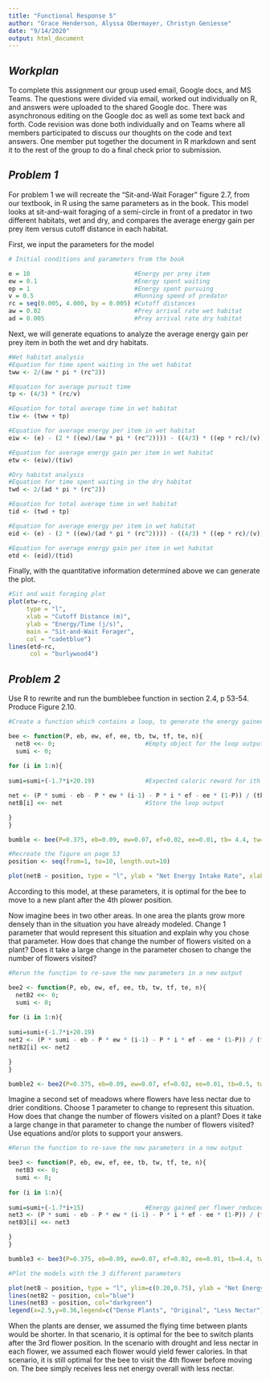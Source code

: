 ```yaml
---
title: "Functional Response 5"
author: "Grace Henderson, Alyssa Obermayer, Christyn Geniesse"
date: "9/14/2020"
output: html_document
---
```


## *Workplan*

To complete this assignment our group used email, Google docs, and MS Teams. The questions were divided via email, worked out individually on R, and answers were uploaded to the shared Google doc. There was asynchronous editing on the Google doc as well as some text back and forth. Code revision was done both individually and on Teams where all members participated to discuss our thoughts on the code and text answers. One member put together the document in R markdown and sent it to the rest of the group to do a final check prior to submission.

## *Problem 1*

For problem 1 we will recreate the "Sit-and-Wait Forager" figure 2.7, from our 
textbook, in R using the same parameters as in the book. This model looks at 
sit-and-wait foraging of a semi-circle in front of a predator in two different 
habitats, wet and dry, and compares the average energy gain per prey item versus 
cutoff distance in each habitat. 

First, we input the parameters for the model
```r
# Initial conditions and parameters from the book

e = 10                             #Energy per prey item
ew = 0.1                           #Energy spent waiting
ep = 1                             #Energy spent pursuing
v = 0.5                            #Running speed of predator
rc = seq(0.005, 4.000, by = 0.005) #Cutoff distances
aw = 0.02                          #Prey arrival rate wet habitat
ad = 0.005                         #Prey arrival rate dry habitat
```

Next, we will generate equations to analyze the average energy gain per prey item 
in both the wet and dry habitats.
```r
#Wet habitat analysis
#Equation for time spent waiting in the wet habitat
tww <- 2/(aw * pi * (rc^2))

#Equation for average pursuit time
tp <- (4/3) * (rc/v)

#Equation for total average time in wet habitat
tiw <- (tww + tp)

#Equation for average energy per item in wet habitat
eiw <- (e) - (2 * ((ew)/(aw * pi * (rc^2)))) - ((4/3) * ((ep * rc)/(v)))

#Equation for average energy gain per item in wet habitat
etw <- (eiw)/(tiw)

#Dry habitat analysis
#Equation for time spent waiting in the dry habitat
twd <- 2/(ad * pi * (rc^2))

#Equation for total average time in wet habitat
tid <- (twd + tp)

#Equation for average energy per item in wet habitat
eid <- (e) - (2 * ((ew)/(ad * pi * (rc^2)))) - ((4/3) * ((ep * rc)/(v)))

#Equation for average energy gain per item in wet habitat
etd <- (eid)/(tid)
```

Finally, with the quantitative information determined above we can generate the plot.
```r
#Sit and wait foraging plot
plot(etw~rc,
     type = "l",
     xlab = "Cutoff Distance (m)",
     ylab = "Energy/Time (j/s)",
     main = "Sit-and-Wait Forager",
     col = "cadetblue")
lines(etd~rc,
      col = "burlywood4")
```

## *Problem 2*

Use R to rewrite and run the bumblebee function in section 2.4, p 53-54. Produce Figure 2.10.

```r
#Create a function which contains a loop, to generate the energy gained at each of 10 flower positions

bee <- function(P, eb, ew, ef, ee, tb, tw, tf, te, n){
  netB <<- 0;                         #Empty object for the loop output
  sumi <- 0;
  
for (i in 1:n){
  
sumi=sumi+(-1.7*i+20.19)              #Expected caloric reward for ith flower position

net <- (P * sumi - eb - P * ew * (i-1) - P * i * ef - ee * (1-P)) / (tb + P * tw * (i-1) + P * i * tf + te * (1-P))            #The bee foraging model from the book
netB[i] <<- net                       #Store the loop output

}
}

bumble <- bee(P=0.375, eb=0.09, ew=0.07, ef=0.02, ee=0.01, tb= 4.4, tw=3.3, tf=14.7, te=8.9, n=10)                         #Run the function with the parameters as defined in the book

```


```r
#Recreate the figure on page 53
position <- seq(from=1, to=10, length.out=10)

plot(netB ~ position, type = "l", ylab = "Net Energy Intake Rate", xlab = "Last Flower Position Visited", col = "purple", main = "Bumblebee Energy Intake Rate Relating to Flower Position")
```

According to this model, at these parameters, it is optimal for the bee to move to a new plant after the 4th plower position.

Now imagine bees in two other areas. In one area the plants grow more densely than in the situation you have already modeled. Change 1 parameter that would represent this situation and explain why you chose that parameter. How does that change the number of flowers visited on a plant? Does it take a large change in the parameter chosen to change the number of flowers visited?

```r
#Rerun the function to re-save the new parameters in a new output

bee2 <- function(P, eb, ew, ef, ee, tb, tw, tf, te, n){
  netB2 <<- 0;
  sumi <- 0;
  
for (i in 1:n){
  
sumi=sumi+(-1.7*i+20.19)
net2 <- (P * sumi - eb - P * ew * (i-1) - P * i * ef - ee * (1-P)) / (tb + P * tw * (i-1) + P * i * tf + te * (1-P))
netB2[i] <<- net2

}
}

bumble2 <- bee2(P=0.375, eb=0.09, ew=0.07, ef=0.02, ee=0.01, tb=0.5, tw=3.3, tf=14.7, te=8.9, n=10)                         #Flying time between flowers changed to 0.5

```

Imagine a second set of meadows where flowers have less nectar due to drier conditions. Choose 1 parameter to change to represent this situation. How does that change the number of flowers visited on a plant? Does it take a large change in that parameter to change the number of flowers visited? Use equations and/or plots to support your answers.

```r
#Rerun the function to re-save the new parameters in a new output

bee3 <- function(P, eb, ew, ef, ee, tb, tw, tf, te, n){
  netB3 <<- 0;
  sumi <- 0;
  
for (i in 1:n){
  
sumi=sumi+(-1.7*i+15)                 #Energy gained per flower reduced to 15 calories
net3 <- (P * sumi - eb - P * ew * (i-1) - P * i * ef - ee * (1-P)) / (tb + P * tw * (i-1) + P * i * tf + te * (1-P))
netB3[i] <<- net3

}
}

bumble3 <- bee3(P=0.375, eb=0.09, ew=0.07, ef=0.02, ee=0.01, tb=4.4, tw=3.3, tf=14.7, te=8.9, n=10)

```

```r
#Plot the models with the 3 different parameters

plot(netB ~ position, type = "l", ylim=c(0.20,0.75), ylab = "Net Energy Intake Rate", xlab = "Last Flower Position Visited", col = "purple", main = "Bumblebee Energy Intake Rate Relating to Flower Position")
lines(netB2 ~ position, col="blue")
lines(netB3 ~ position, col="darkgreen")
legend(x=2.5,y=0.36,legend=c("Dense Plants", "Original", "Less Nectar"),col =c("blue","purple", "darkgreen"),lty=c(1, 1, 1))
```

When the plants are denser, we assumed the flying time between plants would be shorter. In that scenario, it is optimal for the bee to switch plants after the 3rd flower position. In the scenario with drought and less nectar in each flower, we assumed each flower would yield fewer calories. In that scenario, it is still optimal for the bee to visit the 4th flower before moving on. The bee simply receives less net energy overall with less nectar.